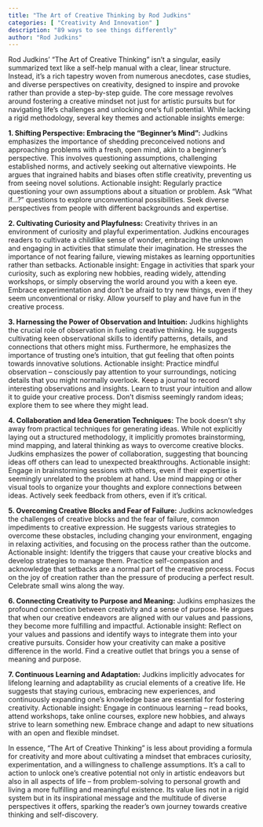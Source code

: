 ```yaml
---
title: "The Art of Creative Thinking by Rod Judkins"
categories: [ "Creativity And Innovation" ]
description: "89 ways to see things differently"
author: "Rod Judkins"
---
```

Rod Judkins' "The Art of Creative Thinking" isn't a singular, easily summarized text like a self-help manual with a clear, linear structure. Instead, it's a rich tapestry woven from numerous anecdotes, case studies, and diverse perspectives on creativity, designed to inspire and provoke rather than provide a step-by-step guide.  The core message revolves around fostering a creative mindset not just for artistic pursuits but for navigating life's challenges and unlocking one's full potential.  While lacking a rigid methodology, several key themes and actionable insights emerge:

**1. Shifting Perspective: Embracing the "Beginner's Mind":**  Judkins emphasizes the importance of shedding preconceived notions and approaching problems with a fresh, open mind, akin to a beginner's perspective. This involves questioning assumptions, challenging established norms, and actively seeking out alternative viewpoints.  He argues that ingrained habits and biases often stifle creativity, preventing us from seeing novel solutions.  Actionable insight:  Regularly practice questioning your own assumptions about a situation or problem.  Ask "What if...?" questions to explore unconventional possibilities.  Seek diverse perspectives from people with different backgrounds and expertise.

**2. Cultivating Curiosity and Playfulness:**  Creativity thrives in an environment of curiosity and playful experimentation. Judkins encourages readers to cultivate a childlike sense of wonder, embracing the unknown and engaging in activities that stimulate their imagination.  He stresses the importance of not fearing failure, viewing mistakes as learning opportunities rather than setbacks. Actionable insight:  Engage in activities that spark your curiosity, such as exploring new hobbies, reading widely, attending workshops, or simply observing the world around you with a keen eye.  Embrace experimentation and don't be afraid to try new things, even if they seem unconventional or risky.  Allow yourself to play and have fun in the creative process.

**3. Harnessing the Power of Observation and Intuition:**  Judkins highlights the crucial role of observation in fueling creative thinking.  He suggests cultivating keen observational skills to identify patterns, details, and connections that others might miss.  Furthermore, he emphasizes the importance of trusting one's intuition, that gut feeling that often points towards innovative solutions. Actionable insight:  Practice mindful observation – consciously pay attention to your surroundings, noticing details that you might normally overlook.  Keep a journal to record interesting observations and insights.  Learn to trust your intuition and allow it to guide your creative process.  Don't dismiss seemingly random ideas; explore them to see where they might lead.

**4. Collaboration and Idea Generation Techniques:**  The book doesn't shy away from practical techniques for generating ideas. While not explicitly laying out a structured methodology, it implicitly promotes brainstorming, mind mapping, and lateral thinking as ways to overcome creative blocks.  Judkins emphasizes the power of collaboration, suggesting that bouncing ideas off others can lead to unexpected breakthroughs.  Actionable insight:  Engage in brainstorming sessions with others, even if their expertise is seemingly unrelated to the problem at hand.  Use mind mapping or other visual tools to organize your thoughts and explore connections between ideas.  Actively seek feedback from others, even if it's critical.

**5. Overcoming Creative Blocks and Fear of Failure:**  Judkins acknowledges the challenges of creative blocks and the fear of failure, common impediments to creative expression. He suggests various strategies to overcome these obstacles, including changing your environment, engaging in relaxing activities, and focusing on the process rather than the outcome.  Actionable insight:  Identify the triggers that cause your creative blocks and develop strategies to manage them.  Practice self-compassion and acknowledge that setbacks are a normal part of the creative process.  Focus on the joy of creation rather than the pressure of producing a perfect result.  Celebrate small wins along the way.

**6. Connecting Creativity to Purpose and Meaning:**  Judkins emphasizes the profound connection between creativity and a sense of purpose. He argues that when our creative endeavors are aligned with our values and passions, they become more fulfilling and impactful.  Actionable insight:  Reflect on your values and passions and identify ways to integrate them into your creative pursuits.  Consider how your creativity can make a positive difference in the world.  Find a creative outlet that brings you a sense of meaning and purpose.


**7. Continuous Learning and Adaptation:**  Judkins implicitly advocates for lifelong learning and adaptability as crucial elements of a creative life. He suggests that staying curious, embracing new experiences, and continuously expanding one's knowledge base are essential for fostering creativity. Actionable insight:  Engage in continuous learning – read books, attend workshops, take online courses, explore new hobbies, and always strive to learn something new.  Embrace change and adapt to new situations with an open and flexible mindset.


In essence, "The Art of Creative Thinking" is less about providing a formula for creativity and more about cultivating a mindset that embraces curiosity, experimentation, and a willingness to challenge assumptions.  It's a call to action to unlock one's creative potential not only in artistic endeavors but also in all aspects of life – from problem-solving to personal growth and living a more fulfilling and meaningful existence.  Its value lies not in a rigid system but in its inspirational message and the multitude of diverse perspectives it offers, sparking the reader's own journey towards creative thinking and self-discovery.

